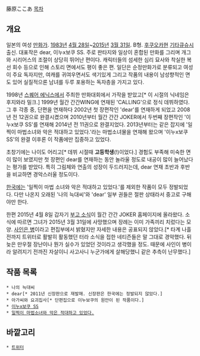{{{#!html
<div style="border: 3px solid Crimson;padding:10px;margin-bottom:0px"><b style="font-size:18px">주의. 여러분의 문서 기여는 리그베다 위키의 영</b><b style="font-size:18px">리활동에 이용됩니다.</b><br/>
영리사업체 <b>리그베다 위키는 작성하신 내용의 저작권을 위임받아 임의로 영</b><b>리추구 활동 및 저작권 행사</b>를 할 수 있습니다. 반면, 여러분이 작성한 내용에 대해 <b>법</b><b>적 분쟁이 발생할 경우 리그베다 위키는 책임을 지지 않으며 모든 책임은 작</b><b>성자가 집니다.</b> 편집하기 전에 먼저 <a href="http://rigvedawiki.net/r1/wiki.php/2015년 리그베다 영리화 사태">리그베다 영리화 사태</a>에서 <b>현행 위</b><b>키의 구조를 파악</b>해주세요.
</div>}}}

藤原ここあ
[[목차]]

== 개요 ==
일본의 여성 [[만화가]]. [[1983년]] [[4월 28일]]~[[2015년]] [[3월 31일]]. B형. [[후쿠오카]]현 [[기타큐슈]]시 출신. 대표작은 dear, 이누x보쿠 SS. 주로 판타지와 일상이 혼합된 만화를 그리며 개그와 시리어스의 조절이 상당히 뛰어난 편이다. 캐릭터들의 섬세한 심리 묘사와 착실한 복선 회수 등으로 인해 스토리 면에서도 평이 좋은 편. 일단은 순정만화가로 분류되고 여성이 주요 독자지만, 여캐를 귀여우면서도 색기있게 그리고 작품의 내용이 남성향적인 면도 있어 실질적으론 남녀를 두루 포용하는 독자층을 가지고 있다.

1998년 [[스퀘어 에닉스]]에서 주최한 만화대회에서 가작을 받았고[* 이 시절의 닉네임은 후지와라 밀크.] 1999년 월간 간간WING에 연재된 'CALLING'으로 정식 데뷔하였다. 그 후 각종 중, 단편을 연재하다 2002년 첫 장편작인 'dear'를 연재하게 되었고 2008년 전 12권으로 완결시켰으며 2010년부터 월간 간간 JOKER에서 두번째 장편작인 '이누x보쿠 SS'를 연재해 2014년 전 11권으로 완결지었다. 2013년부터는 같은 잡지에 '일찍이 마법소녀와 악은 적대하고 있었다.'라는 마법소녀물을 연재해 왔으며 '이누x보쿠 SS'의 완결 이후론 이 작품에만 집중하고 있었다.

초창기에는 나이도 어리고[* 데뷔 시절때 '''고등학생'''(!)이었다.] 경험도 부족해 미숙한 면이 많이 보였지만 첫 장편인 dear를 연재하는 동안 놀라울 정도로 내공이 많이 늘어났다는 평가를 받았다. 특히 그림체와 연출의 성장이 두드러지는데, dear 연재 초반과 후반을 비교하면 경악스러울 정도이다.  

[[한국]]에는 '일찍이 마법 소녀와 악은 적대하고 있었다.'를 제외한 작품이 모두 정발되었다. 다만 나온지 오래된 '나의 늑대씨'와 'dear' 일부 권들은 절판 상태라서 중고로 구해야만 한다. 

한편 2015년 4월 8일 갑자기 [http://web.archive.org/web/20150408042950/http://www.jp.square-enix.com/magazine/joker/ 부고 소식]이 월간 간간 JOKER 홈페이지에 올라왔다. 소식에 따르면 그녀가 2015년 3월 31일에 사망했으며 장례는 이미 가족끼리 치렀다는 모양. [http://headlines.yahoo.co.jp/hl?a=20150408-00000329-oric-ent 사인은 병]이라고 편집부에서 밝혔지만 자세한 내용은 공표되지 않았다.[* 타계 나흘 전까지 트위터로 활발히 활동했던 터라 소식을 접한 네티즌들은 말 그대로 경악했다. 뒤늦은 만우절 장난이나 뭔가 실수가 있었던 것이라고 생각했을 정도. 때문에 사인이 병이라 알려지기 전까진 자살이니 사고사니 누군가에게 살해당했니 같은 추측이 난무했다.]

== 작품 목록 ==
 * 나의 늑대씨
 * dear[* 2011년 신장판으로 재발매. 신장판은 한국에는 정발되지 않았다.]
 * 아가씨와 요괴집사[* 단편집으로 이누보쿠의 원안이 된 작품이다.]
 * [[이누x보쿠 SS]]
 * [[일찍이 마법소녀와 악은 적대하고 있었다.]]

== 바깥고리 ==
 * [https://twitter.com/cocoafujiwara 트위터]
